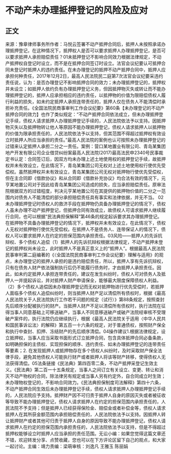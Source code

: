 # 不动产未办理抵押登记的风险及应对
## 正文
来源：豫章律师事务所作者：马悦云签署不动产抵押合同后，抵押人未按照承诺办理抵押登记，在这种情况下，抵押权人是否可以要求抵押人办理抵押登记，是否可以要求抵押人承担赔偿责任？01未抵押登记不影响合同效力根据法律规定，不动产抵押权自登记时设立，而不是在抵押合同签订时设立。法官会议纪要认可抵押合同未登记时抵押人的违约责任。在未办理登记的抵押不动产抵押合同中，抵押人应承担何种责任，2017年12月2日，最高人民法院民二庭第7次法官会议纪要采违约责任说，认为：是否办理登记不影响抵押合同的效力；未办理抵押登记的，抵押权并未设立；如抵押人依约负有办理抵押登记义务，但因抵押物灭失或转让而不能办理抵押登记的，抵押人应承担相应的违约责任，以抵押物的价值为限赔偿债权人履行利益的损失，如未约定抵押人承担连带责任的，抵押人仅在债务人不能清偿时承担补充责任。《全国法院民商事审判工作会议纪要》第60条【未办理登记的不动产抵押合同的效力】也作了类似规定：“不动产抵押合同依法成立，但未办理抵押登记手续，债权人请求抵押人办理抵押登记手续的，人民法院依法予以支持。因抵押物灭失以及抵押物转让他人等原因不能办理抵押登记，债权人请求抵押人以抵押物的价值为限承担责任的，人民法院依法予以支持，但其范围不得超过抵押权有效设立时抵押人所应当承担的责任。”最高人民法院的案例也认可按照未办理抵押登记的过错来认定抵押人承担二分之一责任。案例：营口某地置业有限公司、青岛某集团地产开发有限公司企业借贷纠纷案最高人民法院(2017)最高法民申2340号民事裁定书认定：合同签订后，因双方均未办理上述土地使用权的抵押登记手续，故抵押权并未有效设立，在此情况下，青岛某集团公司无权对上述土地使用权行使优先受偿权。虽然抵押权并未有效设立，青岛某集团公司无权对抵押物行使优先受偿权，但在主合同即《借款协议》和从合同即《借款补充协议》均合法有效的情况下，元亨某地置公司对于因此给青岛某集团公司造成的损失，应当承担赔偿责任。原审法院根据双方的过错程度，判决元亨某地置公司在其提供的抵押物价值的二分之一范围内对债务人不能清偿的部分承担赔偿责任具有事实和法律依据，并无不当。 02未办理抵押登记时债权人的救济手段在抵押物仍具备办理抵押登记的情况下，债权人虽未办理不动产抵押登记，但抵押合同有效成立，故债权人可请求抵押人继续履行合同，也可以根据“民法典担保解释”第46条的规定起诉要求其办理抵押登记。在抵押物不具备办理抵押登记的情况下，抵押权并未有效设立，在此情况下，债权人无权对抵押物行使优先受偿权。在抵押人不是债务人、连带保证人的情况下，债权人可以要求抵押人在约定的担保范围内承担责任。03风险——抵押人的先诉抗辩权、多个债权人追偿（1）抵押人的先诉抗辩权根据法律规定，不动产抵押未登记的抵押权尚未设立，此时抵押人不是真正意义上的“抵押人”。根据最高人民法院民事审判第二庭编著的《〈全国法院民商事审判工作会议纪要〉理解与适用》的观点，未办理登记的抵押人承担的是违约赔偿责任，所以，抵押人享有先诉抗辩权，只有在债务人财产依法强制执行后仍不能履行债务时，才由抵押人承担责任。因此，如未约定抵押人承担连带责任的，建议在发生纠纷时，债权人可对债务人及抵押人一并提起诉讼，并对抵押人财产申请保全，能够最大限度保障债权人利益。（2）多个债权人追偿因未办理抵押登记而无权对抵押物进行优先受偿时，若抵押人面临多个债权人追偿纠纷时，则当抵押人财产足以清偿所有债权时，根据《最高人民法院关于人民法院执行工作若干问题的规定（试行）》第88条规定，按照查封先后顺序分配被执行的财产。当抵押人财产不足以清偿所有债权时，执行法院在征得当事人同意基础上可移送破产，当事人不同意移送破产或破产法院经审核不受理破产案件的，执行法院仍应继续执行，根据《最高人民法院关于适用〈中华人民共和国民事诉讼法〉的解释》第五百一十六条的规定，对于普通债权，按照财产保全和执行中查封、扣押、冻结财产的先后顺序清偿。04操作建议1.根据法律规定，设立抵押权，当事人应当采取书面形式订立抵押合同，包含具体抵押合同必备条款，如明确担保的主债权、实现担保的顺序、违约责任、如未办理抵押登记的连带责任等要素；2. 在发现抵押人或抵押物存在多个债权人纠纷时，及时采取财产保全法律手段，避免其他债权人可能执行财产或者抵押人将该等财产转移，使得债权人无法获得清偿。05法条链接《民法典》第四百零二条，不动产抵押采登记生效主义。《民法典》第二百一十五条规定，当事人之间订立有关设立、变更、转让和消灭不动产物权的合同，除法律另有规定或当事人另有约定外，自合同成立时生效；未办理物权登记的，不影响合同效力。《民法典担保制度司法解释》第四十六条，不动产抵押合同生效后未办理抵押登记手续，债权人请求抵押人办理抵押登记手续的，人民法院应予支持。抵押财产因不可归责于抵押人自身的原因灭失或者被征收等导致不能办理抵押登记，债权人请求抵押人在约定的担保范围内承担责任的，人民法院不予支持；但是抵押人已经获得保险金、赔偿金或者补偿金等，债权人请求抵押人在其所获金额范围内承担赔偿责任的，人民法院依法予以支持。因抵押人转让抵押财产或者其他可归责于抵押人自身的原因导致不能办理抵押登记，债权人请求抵押人在约定的担保范围内承担责任的，人民法院依法予以支持，但是不得超过抵押权能够设立时抵押人应当承担的责任范围。无讼小编：如果您觉得这篇文章还不错，欢迎转发分享、点赞收藏，您也可以在下方评论区留下自己的观点，和大家一起讨论。主编：靖力责编：梁萌审核：刘逸凡 王雅玉 陈丽娟